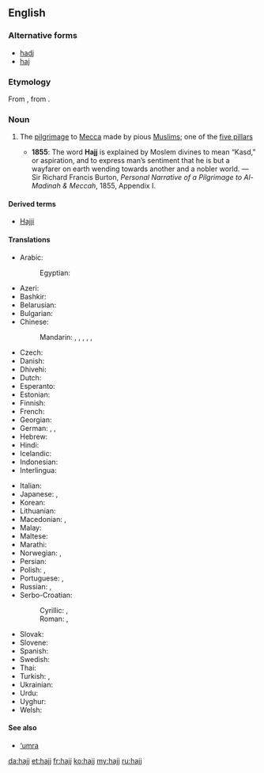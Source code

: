 ==English==

===Alternative forms===
* [[hadj]]
* [[haj]]

===Etymology===
From {{etyl|ar}} {{term|حج|tr=ħajj||pilgrimage|lang=ar}}, from {{term|حج|tr=ħajja||to overcome|lang=ar}}.

===Noun===
{{wikipedia}}
{{en-noun|hajjes}}

# {{Islam}} The [[pilgrimage]] to [[Mecca]] made by pious [[Muslim]]s; one of the [[five pillars]]
#* '''1855''': The word '''Hajj''' is explained by Moslem divines to mean “Kasd,” or aspiration, and to express man’s sentiment that he is but a wayfarer on earth wending towards another and a nobler world. &mdash; Sir Richard Francis Burton, ''Personal Narrative of a Pilgrimage to Al-Madinah & Meccah'', 1855, Appendix I.

====Derived terms====
* [[Hajji]]

====Translations====
{{trans-top|pilgrimage to Mecca}}
* Arabic: {{t+|ar|حج|m|tr=Hajj}}
*: Egyptian: {{t+|ar|حج|m|tr=Hagg}}
* Azeri: {{t-|az|həcc}}
* Bashkir: {{t+|ba|хаж|tr=xaž|sc=Cyrl}}
* Belarusian: {{t-|be|хадж|m|tr=xadž|sc=Cyrl}}
* Bulgarian: {{t-|bg|хадж|m|tr=hadž|sc=Cyrl}}
* Chinese:
*: Mandarin: {{t|cmn|朝覲|sc=Hani}}, {{t|cmn|朝觐|tr=cháojìn|sc=Hani}}, {{t-|cmn|朝聖|sc=Hani}}, {{t|cmn|朝圣|tr=cháoshèng|sc=Hani}},  {{t|cmn|麥加朝聖|sc=Hani}}, {{t|cmn|麦加朝圣|tr=Màijiā cháoshèng|sc=Hani}}
* Czech: {{t-|cs|hadždž|m}}
* Danish: {{t+|da|hajj|c}}
* Dhivehi: {{t-|dv|ޙައްޖު}}
* Dutch: {{t-|nl|hadj|m}}
* Esperanto: {{t-|eo|haĝo}}
* Estonian: {{t-|et|hadž}}
* Finnish: {{t-|fi|hadž}}
* French: {{t+|fr|hajj|m}}
* Georgian: {{t-|ka|ჰაჯი|tr=haǰi|sc=Geor}}
* German: {{t+|de|Haddsch|m}}, {{t+|de|Hadsch|m}}, {{t-|de|Hadj|m}}
* Hebrew: {{t-|he|חג׳|m|tr=hag}}
* Hindi: {{t-|hi|हज्ज|m|tr=hajj|sc=Deva}}
* Icelandic: {{t-|is|hadsjí|n}}
* Indonesian: {{t+|id|haji}}
* Interlingua: {{t-|ia|hadj}}
{{trans-mid}}
* Italian: {{t-|it|hajj|m}}
* Japanese: {{t-|ja|ハッジ|tr=hajji}},  {{t-|ja|メッカ巡礼|tr=Mekka-junrei}}
* Korean: {{t-|ko|하즈|tr=hajeu|sc=Kore}}
* Lithuanian: {{t-|lt|hadžas}} {{g|lt}}
* Macedonian: {{t-|mk|хаџ|tr=hadž|m}},  {{t-|mk|аџилак|m|tr=ádžilak}}
* Malay: {{t-|ms|haji}}
* Maltese: {{t-|mt|Haġġ|m|alt=il-Haġġ}}
* Marathi: {{t-|mr|हज्ज|tr=hajja|sc=Deva}}
* Norwegian: {{t-|no|hajj|m}} {{qualifier|Bokmål}}, {{t-|no|hadj|m}} {{qualifier|Nynorsk}}
* Persian: {{t+|fa|حج|tr=hajj|sc=fa-Arab}}
* Polish: {{t-|pl|hadż|m}}, {{t-|pl|hadżdż|m}}
* Portuguese: {{t-|pt|hajj|m}}, {{t-|pt|hadj|m}}
* Russian: {{t+|ru|хадж|m|tr=xadž}},  {{t-|ru|паломничество в Мекку|n|tr=palómničestvo v Mékku}}
* Serbo-Croatian:
*: Cyrillic: {{t-|sh|хаџ|m|sc=Cyrl}}, {{t-|sh|хаџилук|m|sc=Cyrl}}
*: Roman: {{t-|sh|hadž|m}}, {{t-|sh|hadžiluk|m}}
* Slovak: {{t-|sk|hadždž|m}}
* Slovene: {{t-|sl|hadž|m}}
* Spanish: {{t-|es|hajj|m}}
* Swedish: {{t-|sv|hajj|c}}
* Thai: {{t+|th|ฮัจญ์|tr=hát|sc=Thai}}
* Turkish: {{t+|tr|hac}}, {{t+|tr|hacılık}}
* Ukrainian: {{t-|uk|хадж|m|tr=xadž|sc=Cyrl}}
* Urdu: {{t-|ur|حج|m|tr=hajj|sc=ur-Arab}}
* Uyghur: {{t-|ug|Hej}}
* Welsh: {{t-|cy|hajj}} {{g|cy}}
{{trans-bottom}}

====See also====
* [['umra|‘umra]]

[[da:hajj]]
[[et:hajj]]
[[fr:hajj]]
[[ko:hajj]]
[[my:hajj]]
[[ru:hajj]]